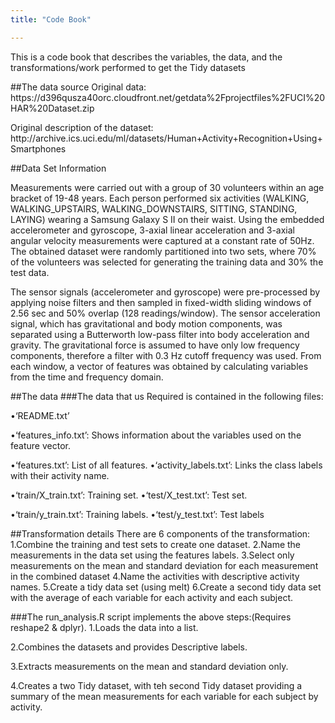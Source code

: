 ```yaml
---
title: "Code Book"

---
```


This is a code book that describes the variables, the data, and the transformations/work performed to get the Tidy datasets

##The data source 
Original data: https://d396qusza40orc.cloudfront.net/getdata%2Fprojectfiles%2FUCI%20HAR%20Dataset.zip 

Original description of the dataset:
http://archive.ics.uci.edu/ml/datasets/Human+Activity+Recognition+Using+Smartphones 

##Data Set Information

Measurements were carried out with a group of 30 volunteers within an age bracket of 19-48 years. Each person performed six activities (WALKING, WALKING_UPSTAIRS, WALKING_DOWNSTAIRS, SITTING, STANDING, LAYING) wearing a Samsung Galaxy S II on their waist. Using the embedded accelerometer and gyroscope, 3-axial linear acceleration and 3-axial angular velocity measurements were captured at a constant rate of 50Hz. The obtained dataset were randomly partitioned into two sets, where 70% of the volunteers was selected for generating the training data and 30% the test data.

The sensor signals (accelerometer and gyroscope) were pre-processed by applying noise filters and then sampled in fixed-width sliding windows of 2.56 sec and 50% overlap (128 readings/window). The sensor acceleration signal, which has gravitational and body motion components, was separated using a Butterworth low-pass filter into body acceleration and gravity. The gravitational force is assumed to have only low frequency components, therefore a filter with 0.3 Hz cutoff frequency was used. From each window, a vector of features was obtained by calculating variables from the time and frequency domain.


##The data
###The data that us Required is contained in the following files:

•'README.txt'

•'features_info.txt': Shows information about the variables used on the feature vector.

•'features.txt': List of all features.
•'activity_labels.txt': Links the class labels with their activity name.

•'train/X_train.txt': Training set.
•'test/X_test.txt': Test set.

•'train/y_train.txt': Training labels.
•'test/y_test.txt': Test labels


##Transformation details
There are 6 components of the transformation:
1.Combine the training and test sets to create one dataset.
2.Name the measurements in the data set using the features labels. 
3.Select only measurements on the mean and standard deviation for each measurement in the combined dataset
4.Name the activities with descriptive activity names.
5.Create a tidy data set (using melt)
6.Create a second tidy data set with the average of each variable for each activity and each subject.


###The run_analysis.R script implements the above steps:(Requires reshape2 & dplyr).
1.Loads the data into a list.

2.Combines the datasets and provides Descriptive  labels.

3.Extracts measurements on the mean and standard deviation only.

4.Creates a two Tidy dataset, with teh second Tidy dataset providing a summary of the mean measurements for each variable for each subject by activity.
